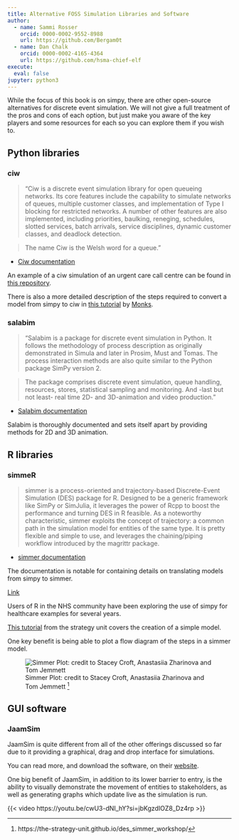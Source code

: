 ```yaml
---
title: Alternative FOSS Simulation Libraries and Software
author:
  - name: Sammi Rosser
    orcid: 0000-0002-9552-8988
    url: https://github.com/Bergam0t
  - name: Dan Chalk
    orcid: 0000-0002-4165-4364
    url: https://github.com/hsma-chief-elf
execute:
  eval: false
jupyter: python3
---
```


While the focus of this book is on simpy, there are other open-source alternatives for discrete event simulation. We will not give a full treatment of the pros and cons of each option, but just make you aware of the key players and some resources for each so you can explore them if you wish to.

## Python libraries

### ciw

> "Ciw is a discrete event simulation library for open queueing networks. Its core features include the capability to simulate networks of queues, multiple customer classes, and implementation of Type I blocking for restricted networks. A number of other features are also implemented, including priorities, baulking, reneging, schedules, slotted services, batch arrivals, service disciplines, dynamic customer classes, and deadlock detection.

> The name Ciw is the Welsh word for a queue."

- [Ciw documentation](https://ciw.readthedocs.io/en/latest/)

An example of a ciw simulation of an urgent care call centre can be found in [this repository](https://github.com/TomMonks/ciw-urgent-care-call-centre).

There is also a more detailed description of the steps required to convert a model from simpy to ciw in [this tutorial](https://health-data-science-or.github.io/simpy-streamlit-tutorial/content/03_streamlit/13_ciw_backend.html) by [Monks](https://orcid.org/0000-0003-2631-4481).

### salabim

> "Salabim is a package for discrete event simulation in Python. It follows the methodology of process description as originally demonstrated in Simula and later in Prosim, Must and Tomas.
> The process interaction methods are also quite similar to the Python package SimPy version 2.

> The package comprises discrete event simulation, queue handling, resources, stores, statistical sampling and monitoring. And -last but not least- real time 2D- and 3D-animation and video production."

- [Salabim documentation](https://www.salabim.org/manual/Overview.html)

Salabim is thoroughly documented and sets itself apart by providing methods for 2D and 3D animation.

## R libraries

### simmeR

> simmer is a process-oriented and trajectory-based Discrete-Event Simulation (DES) package for R. Designed to be a generic framework like SimPy or SimJulia, it leverages the power of Rcpp to boost the performance and turning DES in R feasible. As a noteworthy characteristic, simmer exploits the concept of trajectory: a common path in the simulation model for entities of the same type. It is pretty flexible and simple to use, and leverages the chaining/piping workflow introduced by the magrittr package.

- [simmer documentation](https://r-simmer.org/)

The documentation is notable for containing details on translating models from simpy to simmer.

[Link](https://r-simmer.org/articles/simmer-05-simpy)

Users of R in the NHS community have been exploring the use of simpy for healthcare examples for several years.

[This tutorial](https://the-strategy-unit.github.io/des_simmer_workshop/) from the strategy unit covers the creation of a simple model.

One key benefit is being able to plot a flow diagram of the steps in a simmer model.

![Simmer Plot: credit to Stacey Croft, Anastasiia Zharinova and Tom Jemmett ^[https://the-strategy-unit.github.io/des_simmer_workshop/]](images/simmer_plot.png)


## GUI software

### JaamSim

JaamSim is quite different from all of the other offerings discussed so far due to it providing a graphical, drag and drop interface for simulations.

You can read more, and download the software, on their [website](https://jaamsim.com/).

One big benefit of JaamSim, in addition to its lower barrier to entry, is the ability to visually demonstrate the movement of entities to stakeholders, as well as generating graphs which update live as the simulation is run.

{{< video https://youtu.be/cwU3-dNI_hY?si=jbKgzdIOZ8_Dz4rp >}}
